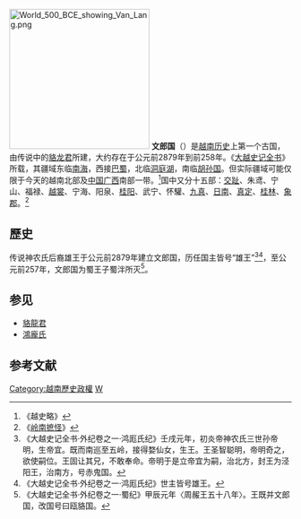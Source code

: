 [[File:World_500_BCE_showing_Van_Lang.png|250px]]
{{越南國號}}
'''文郎国'''（{{lang-vi|Văn Lang}}）是[[越南历史|越南历史]]上第一个古国，由传说中的[[貉龙君|貉龙君]]所建，大约存在于公元前2879年到前258年。《[[大越史记全书|大越史记全书]]》所载，其疆域东临[[南海|南海]]，西接[[巴蜀|巴蜀]]，北临[[洞庭湖|洞庭湖]]，南临[[胡孙国|胡孙国]]。但实际疆域可能仅限于今天的越南北部及[[中国|中国]][[广西|广西]]南部一带。<ref>《越史略》</ref>国中又分十五部：[[交趾郡|交趾]]、朱鸢、宁山、福禄、[[越裳|越裳]]、宁海、阳泉、[[桂阳|桂阳]]、武宁、怀驩、[[九真郡|九真]]、[[日南郡|日南]]、[[真定|真定]]、[[桂林|桂林]]、[[象郡|象郡]]。<ref>《[[岭南摭怪|岭南摭怪]]》</ref>
== 歷史 ==
传说神农氏后裔雄王于公元前2879年建立文郎国，历任国主皆号“雄王”<ref>《大越史记全书·外纪卷之一·鸿厖氏纪》壬戌元年，初炎帝神农氏三世孙帝明，生帝宜。既而南巡至五岭，接得婺仙女，生王。王圣智聪明，帝明奇之，欲使嗣位。王固让其兄，不敢奉命。帝明于是立帝宜为嗣，治北方，封王为泾阳王，治南方，号赤鬼国。</ref><ref>《大越史记全书·外纪卷之一·鸿厖氏纪》世主皆号雄王。</ref>，至公元前257年，文郎国为蜀王子蜀泮所灭<ref>《大越史记全书·外纪卷之一·蜀纪》甲辰元年〈周赧王五十八年〉。王既并文郎国，改国号曰瓯貉国。</ref>。

== 参见 ==
* [[貉龍君|貉龍君]]
* [[鴻龐氏|鴻龐氏]]

== 参考文献 ==
<references />

{{commonscat|Văn Lang}}
{{start box}}
{{succession box|─|[[甌雒國|甌雒國]]|[[越南|越南]]朝代|公元前2879年-公元前258年}}
{{end box}}
[[Category:越南歷史政權|Category:越南歷史政權]]
[[Category:前3千纪建立的国家或政权|W]]